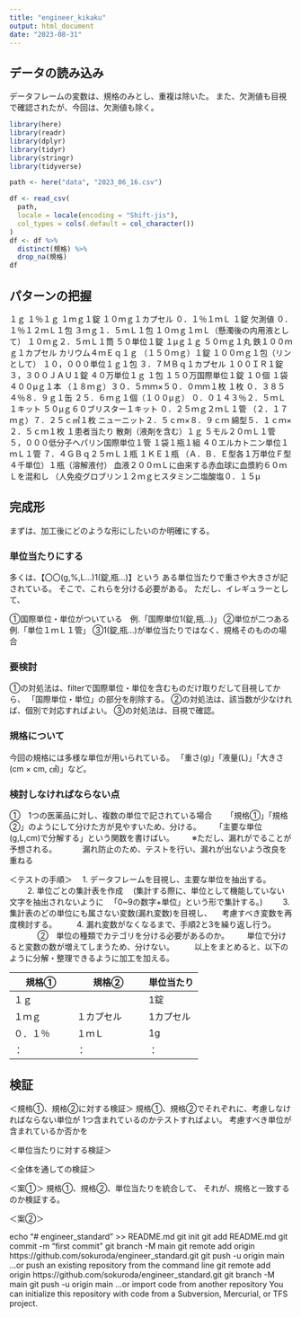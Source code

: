 ```yaml
---
title: "engineer_kikaku"
output: html_document
date: "2023-08-31"
---
```


## データの読み込み
データフレームの変数は、規格のみとし、重複は除いた。
また、欠測値も目視で確認されたが、今回は、欠測値も除く。
```r
library(here)
library(readr)
library(dplyr)
library(tidyr)
library(stringr)
library(tidyverse)
```
```r
path <- here("data", "2023_06_16.csv")

df <- read_csv(
  path,
  locale = locale(encoding = "Shift-jis"),
  col_types = cols(.default = col_character())
) 
df <- df %>% 
  distinct(規格) %>% 
  drop_na(規格)
df
```

## パターンの把握

１ｇ
１％１ｇ
１ｍｇ１錠
１０ｍｇ１カプセル
０．１％１ｍＬ
１錠
欠測値
０．１％１２ｍＬ１包
３ｍｇ１．５ｍＬ１包
１０ｍｇ１ｍＬ（懸濁後の内用液として）
１０ｍｇ２．５ｍＬ１筒
５０単位１錠
１μｇ１ｇ
５０ｍｇ１丸
鉄１００ｍｇ１カプセル
カリウム４ｍＥｑ１ｇ
（１５０ｍｇ）１錠
１００ｍｇ１包（リンとして）
１０，０００単位１ｇ１包
３．７ＭＢｑ１カプセル
１００ＩＲ１錠
３，３００ＪＡＵ１錠
４０万単位１ｇ
１包
１５０万国際単位１錠
１０個
１袋
４００μｇ１本
（１８ｍｇ）３０．５ｍｍ×５０．０ｍｍ１枚
１枚
０．３８５４％８．９ｇ１缶
２５．６ｍｇ１個（１００μｇ）
０．０１４３％２．５ｍＬ１キット
５０μｇ６０ブリスター１キット
０．２５ｍｇ２ｍＬ１管
（２．１７ｍｇ）７．２５ｃ㎡１枚
ニューニット２．５ｃｍ×８．９ｃｍ
綿型５．１ｃｍ×２．５ｃｍ１枚
１患者当たり
散剤（液剤を含む）１ｇ
５モル２０ｍＬ１管
５，０００低分子ヘパリン国際単位１管
１袋１瓶１組
４０エルカトニン単位１ｍＬ１管
７．４ＧＢｑ２５ｍＬ１瓶
１ＫＥ１瓶
（Ａ．Ｂ．Ｅ型各１万単位Ｆ型４千単位）１瓶（溶解液付）
血液２００ｍＬに由来する赤血球に血漿約６０ｍＬを混和し
（人免疫グロブリン１２ｍｇヒスタミン二塩酸塩０．１５μ


## 完成形
まずは、加工後にどのような形にしたいのか明確にする。

### 単位当たりにする
多くは、【〇〇(g,%,L...)1(錠,瓶...)】という
ある単位当たりで重さや大きさが記されている。
そこで、これらを分ける必要がある。
ただし、イレギュラーとして、

①国際単位・単位がついている　例.「国際単位1(錠,瓶...)」
②単位が二つある　例.「単位１ｍＬ１管」
③1(錠,瓶...)が単位当たりではなく、規格そのものの場合

### 要検討
①の対処法は、filterで国際単位・単位を含むものだけ取りだして目視してから、
「国際単位・単位」の部分を削除する。
②の対処法は、該当数が少なければ、個別で対応すればよい。
③の対処法は、目視で確認。


### 規格について
今回の規格には多様な単位が用いられている。
「重さ(g)」「液量(L)」「大きさ(cm × cm, ㎤)」など。

### 検討しなければならない点
①　1つの医薬品に対し、複数の単位で記されている場合
　　「規格①」「規格②」のようにして分けた方が見やすいため、分ける。
　　「主要な単位(g,L,cm)で分解する」という関数を書けばい。
　　※ただし、漏れがでることが予想される。
　　　漏れ防止のため、テストを行い、漏れが出ないよう改良を重ねる

＜テストの手順＞
　1. データフレームを目視し、主要な単位を抽出する。
　
　2. 単位ごとの集計表を作成
　(集計する際に、単位として機能していない文字を抽出されないように
　「0~9の数字+単位」という形で集計する。)
　
　3. 集計表のどの単位にも属さない変数(漏れ変数)を目視し、
　考慮すべき変数を再度検討する。
　
　4. 漏れ変数がなくなるまで、手順2と3を繰り返し行う。
　
　　
②　単位の種類でカテゴリを分ける必要があるのか。
　　単位で分けると変数の数が増えてしまうため、分けない。
　　
以上をまとめると、以下のように分解・整理できるように加工を加える。

| 規格①      | 規格②          |単位当たり|
|-------------|-------------------|------------|
| １ｇ   　　　|　　　　　　　   |1錠|
| １ｍｇ　　　 | １カプセル |1カプセル|
| ０．１％  | １ｍＬ           |1g|
| ：  | ：           |：|

## 検証
＜規格①、規格②に対する検証＞
規格①、規格②でそれぞれに、考慮しなければならない単位が
1つ含まれているのかテストすればよい。
考慮すべき単位が含まれているか否かを

＜単位当たりに対する検証＞

＜全体を通しての検証＞


＜案①＞
規格①、規格②、単位当たりを統合して、
それが、規格と一致するのか検証する。

＜案②＞

echo "# engineer_standard" >> README.md
git init
git add README.md
git commit -m "first commit"
git branch -M main
git remote add origin https://github.com/sokuroda/engineer_standard.git
git push -u origin main
…or push an existing repository from the command line
git remote add origin https://github.com/sokuroda/engineer_standard.git
git branch -M main
git push -u origin main
…or import code from another repository
You can initialize this repository with code from a Subversion, Mercurial, or TFS project.












　　








